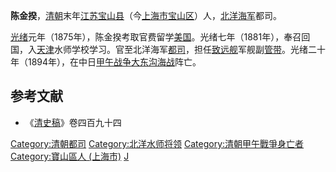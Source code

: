 '''陈金揆'''{{BD|1864年||1894年||catIdx=C}}，[[清朝|清朝]]末年[[江苏省_(清)|江苏]][[宝山县|宝山县]]（今[[上海市|上海市]][[宝山区_(上海市)|宝山区]]）人，[[北洋海军|北洋海军]]都司。

[[光绪|光绪]]元年（1875年），陈金揆考取官费留学[[美国|美国]]。光绪七年（1881年），奉召回国，入[[天津|天津]]水师学校学习。官至北洋海军[[都司|都司]]，担任[[致远舰|致远舰]]军舰副[[管带|管带]]。光绪二十年（1894年），在中日[[甲午战争|甲午战争]][[大东沟海战|大东沟海战]]阵亡。

{{清朝留美幼童}}

==参考文献==
*《[[清史稿|清史稿]]》卷四百九十四
{{DEFAULTSORT:C}}
[[Category:清朝都司|Category:清朝都司]]
[[Category:北洋水师将领|Category:北洋水师将领]]
[[Category:清朝甲午戰爭身亡者|Category:清朝甲午戰爭身亡者]]
[[Category:寶山區人_(上海市)|Category:寶山區人 (上海市)]]
[[Category:陈姓|J]]